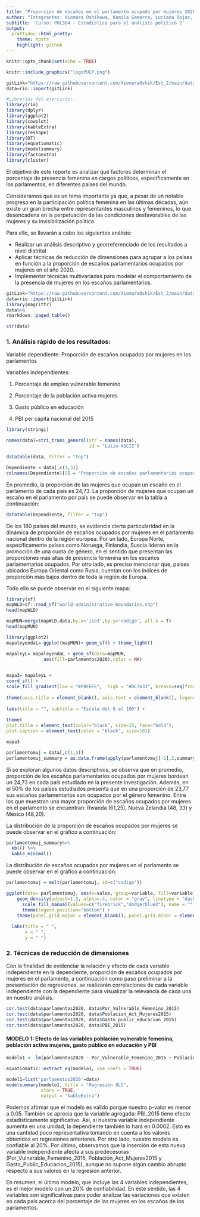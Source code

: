 ```yaml
---
title: "Proporción de escaños en el parlamento ocupado por mujeres 2020 - Análisis de los resultados"
author: "Integrantes: Xiomara Oshikawa, Kamila Gamarra, Luciana Rojas, Maria Fernanda Carrillo"
subtitle: 'Curso: POL304 - Estadística para el análisis político 2'
output:
  prettydoc::html_pretty:
    theme: hpstr
    highlight: github
---
```


```r
knitr::opts_chunk$set(echo = TRUE)
```

```r
knitr::include_graphics("logoPUCP.png") 
```

```r
gitLink="https://raw.githubusercontent.com/XiomaraOshik/Est_2/main/data.csv"
data=rio::import(gitLink)
```

```r
#Librerías del ejercicio:.
library(rio)
library(dplyr)
library(ggplot2)
library(cowplot)
library(kableExtra)
library(reshape)
library(DT)
library(equatiomatic)
library(modelsummary)
library(factoextra)
library(cluster)
```

El objetivo de este reporte es analizar qué factores determinan el porcentaje de presencia femenina en cargos políticos, específicamente en los parlamentos, en diferentes países del mundo. 

Consideramos que es un tema importante ya que, a pesar de un notable progreso en la participación política femenina en las últimas décadas, aún existe un gran brecha entre representantes masculinos y femeninos, lo que desencadena en la perpetuación de las condiciones desfavorables de las mujeres y su invisibilización política. 

Para ello, se llevarán a cabo los siguientes análisis:

- Realizar un análisis descriptivo y georreferenciado de los resultados a nivel distrital
- Aplicar técnicas de reducción de dimensiones para agrupar a los países en función a la proporción de escaños parlamentarios ocupados por mujeres en el año 2020.
- Implementar técnicas multivariadas para modelar el comportamiento de la presencia de mujeres en  los escaños parlamentarios.


```r

gitLink="https://raw.githubusercontent.com/XiomaraOshik/Est_2/main/data.csv"
data=rio::import(gitLink)
library(magrittr)
data%>%
rmarkdown::paged_table()

str(data)
```

### 1. Análisis rápido de los resultados:

Variable dependiente: Proporción de escaños ocupados por mujeres en los parlamentos

Variables independientes: 

 1. Porcentaje de empleo vulnerable femenino

 2. Porcentaje de la población activa mujeres

 3. Gasto público en educación

 4. PBI per cápita nacional del 2015

```r
library(stringi)

names(data)=stri_trans_general(str = names(data), 
                               id = "Latin-ASCII")
```


```r
datatable(data, filter = "top")
```

```r
Dependiente = data[,c(1,3)]
colnames(Dependiente)[2] = "Proporción de escaños parlamentarios ocupados por mujeres"
```


En promedio, la proporción de las mujeres que ocupan un escaño en el parlamento de cada país es 24,73. La proporción de mujeres que ocupan un escaño en el parlamento por país se puede observar en la tabla a continuación:

```r
datatable(Dependiente, filter = "top")
```

De los 180 países del mundo, se evidencia cierta particularidad en la dinámica de proporción de escaños ocupados por mujeres en el parlamento nacional dentro de la región europea. Por un lado, Europa Norte, específicamente países como Noruega, Finlandia, Suecia lideran en la promoción de una cuota de género, en el sentido que presentan las proporciones más altas de presencia femenina en los escaños parlamentarios ocupados. Por otro lado, es preciso mencionar que, países ubicados Europa Oriental como Rusia, cuentan con los índices de proporción más bajos dentro de toda la región de Europa. 

Todo ello se puede observar en el siguiente mapa:

```r
library(sf) 
mapWLD=sf::read_sf("world-administrative-boundaries.shp")
head(mapWLD)
```

```r

mapMUN=merge(mapWLD,data,by.x='iso3',by.y='codigo', all.x = T)
head(mapMUN)
```

```r
library(ggplot2)
mapaleyendaL= ggplot(mapMUN)+ geom_sf() + theme_light()

mapaleyL= mapaleyendaL + geom_sf(data=mapMUN,
              aes(fill=parlamentos2020),color = NA)
      
```

```r
mapa3= mapaleyL +
coord_sf() + 
scale_fill_gradient(low = "#FDFEFE",  high = "#DC7633", breaks=seq(from=0, to=61.25, by=20)) + theme_void() + 
  
theme(axis.title = element_blank(), axis.text = element_blank(), legend.position = c(0.16,0.1)) + labs(fill="Escaños parlamentarios mujeres") + theme(legend.text = element_text(size = 10)) +
  
labs(title = "", subtitle = "Escala del 0 al 100") +
  
theme(
plot.title = element_text(color="black", size=15, face="bold"),
plot.caption = element_text(color = "black", size=10))

mapa3
```


```r
parlamentomuj = data[,c(1,3)]
parlamentomuj_summary = as.data.frame(apply(parlamentomuj[-1],2,summary))
```

Si se exploran algunos datos descriptivos, se observa que en promedio, proporción de los escaños parlamentarios ocupados por mujeres bordean un 24,73 en cada país estudiado en la presente investigación. Además, en el 50% de los países estudiados presenta que en una proporción de 23,77 sus escaños parlamentarios son ocupados por el género femenino. Entre los que muestran una mayor proporción de escaños ocupados por mujeres en el parlamento se encuentran: Rwanda (61,25), Nueva Zelandia (48, 33) y México (48,20).

La distribución de la proporción de escaños ocupados por mujeres se puede observar en el gráfico a continuación:

```r
parlamentomuj_summary%>%
  kbl() %>%
  kable_minimal()
```
La distribución de escaños ocupados por mujeres en el parlamento se puede observar en el gráfico a continuación:

```r
parlamentomuj = melt(parlamentomuj, id=c("codigo"))
```

```r
ggplot(data= parlamentomuj, aes(x=value, group=variable, fill=variable)) +
    geom_density(adjust=1.5, alpha=.4, color = "gray", linetype = "dashed") +
      scale_fill_manual(values=c("firebrick","dodgerblue2"), name = "")  +
      theme(legend.position="bottom") +
    theme(panel.grid.major = element_blank(), panel.grid.minor = element_blank(), panel.background = element_blank())  +
  
  labs(title = " ",
       x = " ",
       y = " ") 
```

### 2. Técnicas de reducción de dimensiones


Con la finalidad de evidenciar la relación y efecto de cada variable independiente en la dependiente, proporción de escaños ocupados por mujeres en el parlamento, a continuación como paso preliminar a la presentación de regresiones, se realizarán correlaciones de cada variable independiente con la dependiente para visualizar la relevancia de cada una en nuestro análisis. 

```r
cor.test(data$parlamentos2020, data$Por_Vulnerable_Femenino_2015)
cor.test(data$parlamentos2020, data$Poblacion_Act_Mujeres2015)
cor.test(data$parlamentos2020, data$Gasto_public_educacion_2015)
cor.test(data$parlamentos2020, data$PBI_2015)
```

#### MODELO 1: Efecto de las variables población vulnerable femenina, población activa mujeres, gasto público en educación y PBI 

```r
modelo1 <- lm(parlamentos2020 ~ Por_Vulnerable_Femenino_2015 + Poblacion_Act_Mujeres2015 + Gasto_public_educacion_2015 + PBI_2015, data=data)
```


```r
equatiomatic::extract_eq(modelo1, use_coefs = TRUE)
```

```r
model1=list('parlamentos2020'=data)
modelsummary(modelo1, title = "Regresión OLS",
             stars = TRUE,
             output = "kableExtra")
```


Podemos afirmar que el modelo es válido porque nuestro p-valor es menor a 0.05. También se aprecia que la variable agregada: PBI_2015 tiene efecto estadísticamente significativo. Así, si nuestra variable independiente aumenta en una unidad, la dependiente también lo hará en 0.0002. Esto es una cantidad poco representativa tomando en cuenta a los valores obtenidos en regresiones anteriores. Por otro lado, nuestro modelo es confiable al 20%. Por último, observamos que la inserción de esta nueva variable independiente afecta a sus predecesoras (Por_Vulnerable_Femenino_2015, Población_Act_Mujeres2015 y Gasto_Public_Educacion_2015), aunque no supone algún cambio abrupto respecto a sus valores en la regresión anterior.


En resumen, el último modelo, que incluye las 4 variables independientes, es el mejor modelo con un 20% de confiabilidad. En este sentido, las 4 variables son significativas para poder analizar las variaciones que existen en cada país acerca del porcentaje de las mujeres en los escaños de los parlamentos. 























